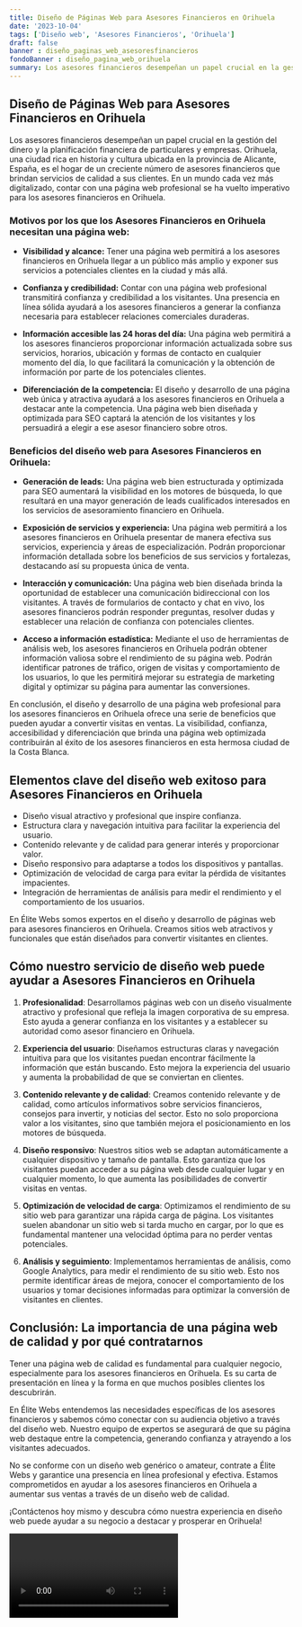 ```yaml
---
title: Diseño de Páginas Web para Asesores Financieros en Orihuela
date: '2023-10-04'
tags: ['Diseño web', 'Asesores Financieros', 'Orihuela']
draft: false
banner : diseño_paginas_web_asesoresfinancieros
fondoBanner : diseño_pagina_web_orihuela
summary: Los asesores financieros desempeñan un papel crucial en la gestión del dinero y la planificación financiera de particulares y empresas. Orihuela, una ciudad rica en historia y cultura ubicada en la provincia de Alicante, España, es el hogar de un creciente número de asesores financieros que brindan servicios de calidad a sus clientes. En un mundo cada vez más digitalizado, contar con una página web profesional se ha vuelto imperativo para los asesores financieros en Orihuela. 
---
```


## Diseño de Páginas Web para Asesores Financieros en Orihuela

Los asesores financieros desempeñan un papel crucial en la gestión del dinero y la planificación financiera de particulares y empresas. Orihuela, una ciudad rica en historia y cultura ubicada en la provincia de Alicante, España, es el hogar de un creciente número de asesores financieros que brindan servicios de calidad a sus clientes. En un mundo cada vez más digitalizado, contar con una página web profesional se ha vuelto imperativo para los asesores financieros en Orihuela. 

### Motivos por los que los Asesores Financieros en Orihuela necesitan una página web:

- **Visibilidad y alcance:** Tener una página web permitirá a los asesores financieros en Orihuela llegar a un público más amplio y exponer sus servicios a potenciales clientes en la ciudad y más allá.

- **Confianza y credibilidad:** Contar con una página web profesional transmitirá confianza y credibilidad a los visitantes. Una presencia en línea sólida ayudará a los asesores financieros a generar la confianza necesaria para establecer relaciones comerciales duraderas.

- **Información accesible las 24 horas del día:** Una página web permitirá a los asesores financieros proporcionar información actualizada sobre sus servicios, horarios, ubicación y formas de contacto en cualquier momento del día, lo que facilitará la comunicación y la obtención de información por parte de los potenciales clientes.

- **Diferenciación de la competencia:** El diseño y desarrollo de una página web única y atractiva ayudará a los asesores financieros en Orihuela a destacar ante la competencia. Una página web bien diseñada y optimizada para SEO captará la atención de los visitantes y los persuadirá a elegir a ese asesor financiero sobre otros.

### Beneficios del diseño web para Asesores Financieros en Orihuela:

- **Generación de leads:** Una página web bien estructurada y optimizada para SEO aumentará la visibilidad en los motores de búsqueda, lo que resultará en una mayor generación de leads cualificados interesados en los servicios de asesoramiento financiero en Orihuela.

- **Exposición de servicios y experiencia:** Una página web permitirá a los asesores financieros en Orihuela presentar de manera efectiva sus servicios, experiencia y áreas de especialización. Podrán proporcionar información detallada sobre los beneficios de sus servicios y fortalezas, destacando así su propuesta única de venta.

- **Interacción y comunicación:** Una página web bien diseñada brinda la oportunidad de establecer una comunicación bidireccional con los visitantes. A través de formularios de contacto y chat en vivo, los asesores financieros podrán responder preguntas, resolver dudas y establecer una relación de confianza con potenciales clientes.

- **Acceso a información estadística:** Mediante el uso de herramientas de análisis web, los asesores financieros en Orihuela podrán obtener información valiosa sobre el rendimiento de su página web. Podrán identificar patrones de tráfico, origen de visitas y comportamiento de los usuarios, lo que les permitirá mejorar su estrategia de marketing digital y optimizar su página para aumentar las conversiones.

En conclusión, el diseño y desarrollo de una página web profesional para los asesores financieros en Orihuela ofrece una serie de beneficios que pueden ayudar a convertir visitas en ventas. La visibilidad, confianza, accesibilidad y diferenciación que brinda una página web optimizada contribuirán al éxito de los asesores financieros en esta hermosa ciudad de la Costa Blanca.

<GifSeo />

<Cta />

## Elementos clave del diseño web exitoso para Asesores Financieros en Orihuela

- Diseño visual atractivo y profesional que inspire confianza.
- Estructura clara y navegación intuitiva para facilitar la experiencia del usuario.
- Contenido relevante y de calidad para generar interés y proporcionar valor.
- Diseño responsivo para adaptarse a todos los dispositivos y pantallas.
- Optimización de velocidad de carga para evitar la pérdida de visitantes impacientes.
- Integración de herramientas de análisis para medir el rendimiento y el comportamiento de los usuarios.

En Élite Webs somos expertos en el diseño y desarrollo de páginas web para asesores financieros en Orihuela. Creamos sitios web atractivos y funcionales que están diseñados para convertir visitantes en clientes.

## Cómo nuestro servicio de diseño web puede ayudar a Asesores Financieros en Orihuela

1. **Profesionalidad**: Desarrollamos páginas web con un diseño visualmente atractivo y profesional que refleja la imagen corporativa de su empresa. Esto ayuda a generar confianza en los visitantes y a establecer su autoridad como asesor financiero en Orihuela.

2. **Experiencia del usuario**: Diseñamos estructuras claras y navegación intuitiva para que los visitantes puedan encontrar fácilmente la información que están buscando. Esto mejora la experiencia del usuario y aumenta la probabilidad de que se conviertan en clientes.

3. **Contenido relevante y de calidad**: Creamos contenido relevante y de calidad, como artículos informativos sobre servicios financieros, consejos para invertir, y noticias del sector. Esto no solo proporciona valor a los visitantes, sino que también mejora el posicionamiento en los motores de búsqueda.

4. **Diseño responsivo**: Nuestros sitios web se adaptan automáticamente a cualquier dispositivo y tamaño de pantalla. Esto garantiza que los visitantes puedan acceder a su página web desde cualquier lugar y en cualquier momento, lo que aumenta las posibilidades de convertir visitas en ventas.

5. **Optimización de velocidad de carga**: Optimizamos el rendimiento de su sitio web para garantizar una rápida carga de página. Los visitantes suelen abandonar un sitio web si tarda mucho en cargar, por lo que es fundamental mantener una velocidad óptima para no perder ventas potenciales.

6. **Análisis y seguimiento**: Implementamos herramientas de análisis, como Google Analytics, para medir el rendimiento de su sitio web. Esto nos permite identificar áreas de mejora, conocer el comportamiento de los usuarios y tomar decisiones informadas para optimizar la conversión de visitantes en clientes.

## Conclusión: La importancia de una página web de calidad y por qué contratarnos

Tener una página web de calidad es fundamental para cualquier negocio, especialmente para los asesores financieros en Orihuela. Es su carta de presentación en línea y la forma en que muchos posibles clientes los descubrirán.

En Élite Webs entendemos las necesidades específicas de los asesores financieros y sabemos cómo conectar con su audiencia objetivo a través del diseño web. Nuestro equipo de expertos se asegurará de que su página web destaque entre la competencia, generando confianza y atrayendo a los visitantes adecuados.

No se conforme con un diseño web genérico o amateur, contrate a Élite Webs y garantice una presencia en línea profesional y efectiva. Estamos comprometidos en ayudar a los asesores financieros en Orihuela a aumentar sus ventas a través de un diseño web de calidad.

¡Contáctenos hoy mismo y descubra cómo nuestra experiencia en diseño web puede ayudar a su negocio a destacar y prosperar en Orihuela!

<Video />

<CtaBot job='Asesores Financieros' city='Orihuela'/>

<Gmaps query='Orihuela+españa+maps' />